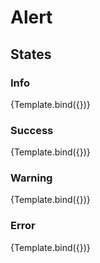 

<Meta title="Patterns/Alert/States" component={Alert} />

# Alert

## States

### Info

<Canvas>
  <Story
    name="Info"
    args={{
      type: 'info',
    }}
  >
    {Template.bind({})}
  </Story>
</Canvas>

<ArgsTable story="Info" />

### Success

<Canvas>
  <Story
    name="Success"
    args={{
      type: 'success',
    }}
  >
    {Template.bind({})}
  </Story>
</Canvas>

<ArgsTable story="Success" />

### Warning

<Canvas>
  <Story
    name="Warning"
    args={{
      type: 'warning',
    }}
  >
    {Template.bind({})}
  </Story>
</Canvas>

<ArgsTable story="Warning" />

### Error

<Canvas>
  <Story
    name="Error"
    args={{
      type: 'error',
    }}
  >
    {Template.bind({})}
  </Story>
</Canvas>

<ArgsTable story="Error" />
